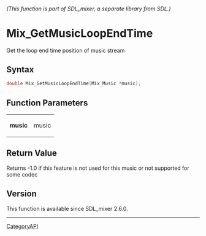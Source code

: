 ====== (This function is part of SDL_mixer, a separate library from SDL.) ======
= Mix_GetMusicLoopEndTime =

Get the loop end time position of music stream 

== Syntax ==

<syntaxhighlight lang='c'>
double Mix_GetMusicLoopEndTime(Mix_Music *music);
</syntaxhighlight>

== Function Parameters ==

{|
|'''music'''
|music
|}

== Return Value ==

Returns -1.0 if this feature is not used for this music or not supported
for some codec

== Version ==

This function is available since SDL_mixer 2.6.0.

----
[[CategoryAPI]]


